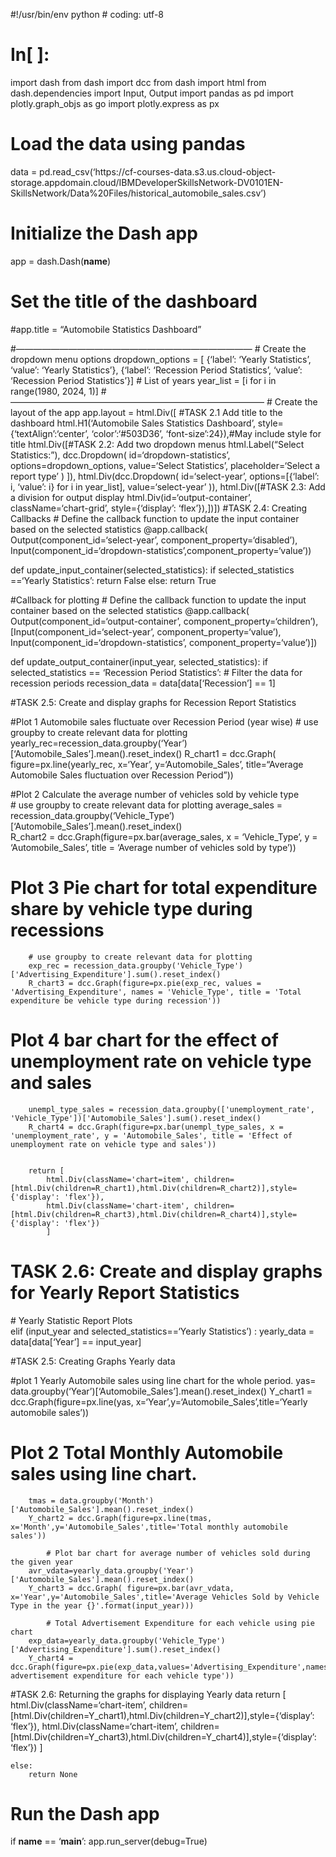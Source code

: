 #!/usr/bin/env python
# coding: utf-8

# In[ ]:


import dash
from dash import dcc
from dash import html
from dash.dependencies import Input, Output
import pandas as pd
import plotly.graph_objs as go
import plotly.express as px

# Load the data using pandas
data = pd.read_csv('https://cf-courses-data.s3.us.cloud-object-storage.appdomain.cloud/IBMDeveloperSkillsNetwork-DV0101EN-SkillsNetwork/Data%20Files/historical_automobile_sales.csv')

# Initialize the Dash app
app = dash.Dash(__name__)

# Set the title of the dashboard
#app.title = "Automobile Statistics Dashboard"

#---------------------------------------------------------------------------------
# Create the dropdown menu options
dropdown_options = [
    {'label': 'Yearly Statistics', 'value': 'Yearly Statistics'},
    {'label': 'Recession Period Statistics', 'value': 'Recession Period Statistics'}
]
# List of years 
year_list = [i for i in range(1980, 2024, 1)]
#---------------------------------------------------------------------------------------
# Create the layout of the app
app.layout = html.Div([
    #TASK 2.1 Add title to the dashboard
    html.H1('Automobile Sales Statistics Dashboard', style={'textAlign':'center', 'color':'#503D36', 'font-size':24}),#May include style for title
    html.Div([#TASK 2.2: Add two dropdown menus
        html.Label("Select Statistics:"),
        dcc.Dropdown(
            id='dropdown-statistics',
            options=dropdown_options,
            value='Select Statistics',
            placeholder='Select a report type'
        )
    ]),
    html.Div(dcc.Dropdown(
            id='select-year',
            options=[{'label': i, 'value': i} for i in year_list],
            value='select-year'
        )),
    html.Div([#TASK 2.3: Add a division for output display
    html.Div(id='output-container', className='chart-grid', style={'display': 'flex'}),])
])
#TASK 2.4: Creating Callbacks
# Define the callback function to update the input container based on the selected statistics
@app.callback(
    Output(component_id='select-year', component_property='disabled'),
    Input(component_id='dropdown-statistics',component_property='value'))

def update_input_container(selected_statistics):
    if selected_statistics =='Yearly Statistics': 
        return False
    else: 
        return True

#Callback for plotting
# Define the callback function to update the input container based on the selected statistics
@app.callback(
    Output(component_id='output-container', component_property='children'),
    [Input(component_id='select-year', component_property='value'), Input(component_id='dropdown-statistics', component_property='value')])


def update_output_container(input_year, selected_statistics):
    if selected_statistics == 'Recession Period Statistics':
        # Filter the data for recession periods
        recession_data = data[data['Recession'] == 1]
        
#TASK 2.5: Create and display graphs for Recession Report Statistics

#Plot 1 Automobile sales fluctuate over Recession Period (year wise)
        # use groupby to create relevant data for plotting
        yearly_rec=recession_data.groupby('Year')['Automobile_Sales'].mean().reset_index()
        R_chart1 = dcc.Graph(
            figure=px.line(yearly_rec, 
                x='Year',
                y='Automobile_Sales',
                title="Average Automobile Sales fluctuation over Recession Period"))

#Plot 2 Calculate the average number of vehicles sold by vehicle type       
        # use groupby to create relevant data for plotting
        average_sales = recession_data.groupby('Vehicle_Type')['Automobile_Sales'].mean().reset_index()                           
        R_chart2  = dcc.Graph(figure=px.bar(average_sales, x = 'Vehicle_Type', y = 'Automobile_Sales', title = 'Average number of vehicles sold by type'))
        
# Plot 3 Pie chart for total expenditure share by vehicle type during recessions
        # use groupby to create relevant data for plotting
        exp_rec = recession_data.groupby('Vehicle_Type')['Advertising_Expenditure'].sum().reset_index()
        R_chart3 = dcc.Graph(figure=px.pie(exp_rec, values = 'Advertising_Expenditure', names = 'Vehicle_Type', title = 'Total expenditure be vehicle type during recession'))

# Plot 4 bar chart for the effect of unemployment rate on vehicle type and sales
        unempl_type_sales = recession_data.groupby(['unemployment_rate', 'Vehicle_Type'])['Automobile_Sales'].sum().reset_index()
        R_chart4 = dcc.Graph(figure=px.bar(unempl_type_sales, x = 'unemployment_rate', y = 'Automobile_Sales', title = 'Effect of unemployment rate on vehicle type and sales'))


        return [
            html.Div(className='chart=item', children=[html.Div(children=R_chart1),html.Div(children=R_chart2)],style={'display': 'flex'}),
            html.Div(className='chart-item', children=[html.Div(children=R_chart3),html.Div(children=R_chart4)],style={'display': 'flex'})
            ]

# TASK 2.6: Create and display graphs for Yearly Report Statistics
 # Yearly Statistic Report Plots                             
    elif (input_year and selected_statistics=='Yearly Statistics') :
        yearly_data = data[data['Year'] == input_year]
                              
#TASK 2.5: Creating Graphs Yearly data
                              
#plot 1 Yearly Automobile sales using line chart for the whole period.
        yas= data.groupby('Year')['Automobile_Sales'].mean().reset_index()
        Y_chart1 = dcc.Graph(figure=px.line(yas, x='Year',y='Automobile_Sales',title='Yearly automobile sales'))
            
# Plot 2 Total Monthly Automobile sales using line chart.
        tmas = data.groupby('Month')['Automobile_Sales'].mean().reset_index()
        Y_chart2 = dcc.Graph(figure=px.line(tmas, x='Month',y='Automobile_Sales',title='Total monthly automobile sales'))

            # Plot bar chart for average number of vehicles sold during the given year
        avr_vdata=yearly_data.groupby('Year')['Automobile_Sales'].mean().reset_index()
        Y_chart3 = dcc.Graph( figure=px.bar(avr_vdata, x='Year',y='Automobile_Sales',title='Average Vehicles Sold by Vehicle Type in the year {}'.format(input_year)))

            # Total Advertisement Expenditure for each vehicle using pie chart
        exp_data=yearly_data.groupby('Vehicle_Type')['Advertising_Expenditure'].sum().reset_index()
        Y_chart4 = dcc.Graph(figure=px.pie(exp_data,values='Advertising_Expenditure',names='Vehicle_Type',title='Total advertisement expenditure for each vehicle type'))

#TASK 2.6: Returning the graphs for displaying Yearly data
        return [
                html.Div(className='chart-item', children=[html.Div(children=Y_chart1),html.Div(children=Y_chart2)],style={'display': 'flex'}),
                html.Div(className='chart-item', children=[html.Div(children=Y_chart3),html.Div(children=Y_chart4)],style={'display': 'flex'})
                ]
        
    else:
        return None

# Run the Dash app
if __name__ == '__main__':
    app.run_server(debug=True)


